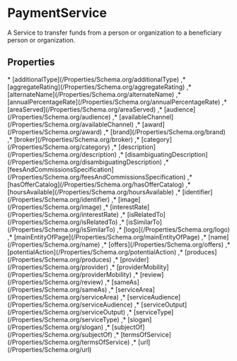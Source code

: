 
# PaymentService

A Service to transfer funds from a person or organization to a beneficiary person or organization.

## Properties

<Grid>
* [additionalType](/Properties/Schema.org/additionalType)
,* [aggregateRating](/Properties/Schema.org/aggregateRating)
,* [alternateName](/Properties/Schema.org/alternateName)
,* [annualPercentageRate](/Properties/Schema.org/annualPercentageRate)
,* [areaServed](/Properties/Schema.org/areaServed)
,* [audience](/Properties/Schema.org/audience)
,* [availableChannel](/Properties/Schema.org/availableChannel)
,* [award](/Properties/Schema.org/award)
,* [brand](/Properties/Schema.org/brand)
,* [broker](/Properties/Schema.org/broker)
,* [category](/Properties/Schema.org/category)
,* [description](/Properties/Schema.org/description)
,* [disambiguatingDescription](/Properties/Schema.org/disambiguatingDescription)
,* [feesAndCommissionsSpecification](/Properties/Schema.org/feesAndCommissionsSpecification)
,* [hasOfferCatalog](/Properties/Schema.org/hasOfferCatalog)
,* [hoursAvailable](/Properties/Schema.org/hoursAvailable)
,* [identifier](/Properties/Schema.org/identifier)
,* [image](/Properties/Schema.org/image)
,* [interestRate](/Properties/Schema.org/interestRate)
,* [isRelatedTo](/Properties/Schema.org/isRelatedTo)
,* [isSimilarTo](/Properties/Schema.org/isSimilarTo)
,* [logo](/Properties/Schema.org/logo)
,* [mainEntityOfPage](/Properties/Schema.org/mainEntityOfPage)
,* [name](/Properties/Schema.org/name)
,* [offers](/Properties/Schema.org/offers)
,* [potentialAction](/Properties/Schema.org/potentialAction)
,* [produces](/Properties/Schema.org/produces)
,* [provider](/Properties/Schema.org/provider)
,* [providerMobility](/Properties/Schema.org/providerMobility)
,* [review](/Properties/Schema.org/review)
,* [sameAs](/Properties/Schema.org/sameAs)
,* [serviceArea](/Properties/Schema.org/serviceArea)
,* [serviceAudience](/Properties/Schema.org/serviceAudience)
,* [serviceOutput](/Properties/Schema.org/serviceOutput)
,* [serviceType](/Properties/Schema.org/serviceType)
,* [slogan](/Properties/Schema.org/slogan)
,* [subjectOf](/Properties/Schema.org/subjectOf)
,* [termsOfService](/Properties/Schema.org/termsOfService)
,* [url](/Properties/Schema.org/url)

</Grid>

